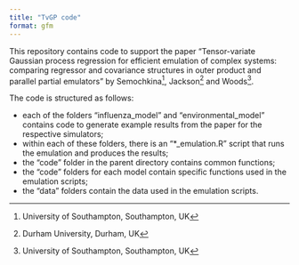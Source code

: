 ```yaml
---
title: "TvGP code"
format: gfm
---
```


This repository contains code to support the paper "Tensor-variate Gaussian process regression for efficient emulation of complex systems: comparing regressor and covariance structures in outer product and parallel partial emulators" by Semochkina[^soton], Jackson[^durham] and Woods[^soton].

The code is structured as follows:

 - each of the folders "influenza_model" and "environmental_model" contains code to generate example results from the paper for the respective simulators;
 - within each of these folders, there is an "*_emulation.R" script that runs the emulation and produces the results;
 - the "code" folder in the parent directory contains common functions;
 - the "code" folders for each model contain specific functions used in the emulation scripts;
 - the "data" folders contain the data used in the emulation scripts.
 
 
 [^soton]: University of Southampton, Southampton, UK
 [^durham]: Durham University, Durham, UK